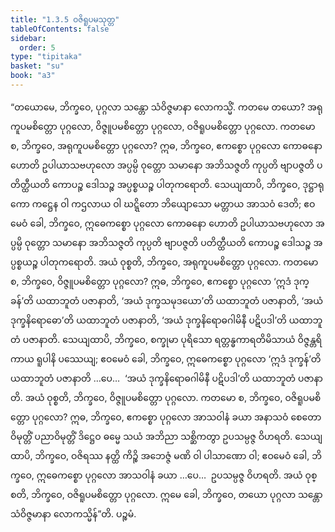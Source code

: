 ```yaml
---
title: "1.3.5 ဝဇိရူပမသုတ္တ"
tableOfContents: false
sidebar:
  order: 5
type: "tipitaka"
basket: "su"
book: "a3"
---
```



<DynamicBreadcrumb />

<Division number="25" book="a3" e="ch" v="15" p="121">

<Paragraph number="124" book="a3">
“တယောမေ, ဘိက္ခဝေ, ပုဂ္ဂလာ သန္တော သံဝိဇ္ဇမာနာ လောကသ္မိံ. ကတမေ တယော? အရုကူပမစိတ္တော ပုဂ္ဂလော, ဝိဇ္ဇူပမစိတ္တော ပုဂ္ဂလော, ဝဇိရူပမစိတ္တော ပုဂ္ဂလော. ကတမော စ, ဘိက္ခဝေ, အရုကူပမစိတ္တော ပုဂ္ဂလော? ဣဓ, ဘိက္ခဝေ, ဧကစ္စော ပုဂ္ဂလော ကောဓနော ဟောတိ ဥပါယာသဗဟုလော အပ္ပမ္ပိ ဝုတ္တော သမာနော အဘိသဇ္ဇတိ ကုပ္ပတိ ဗျာပဇ္ဇတိ ပတိတ္ထီယတိ ကောပဉ္စ ဒေါသဉ္စ အပ္ပစ္စယဉ္စ ပါတုကရောတိ. သေယျထာပိ, ဘိက္ခဝေ, ဒုဋ္ဌာရုကော ကဋ္ဌေန ဝါ ကဌလာယ ဝါ ဃဋ္ဋိတော ဘိယျောသော မတ္တာယ အာသဝံ ဒေတိ; ဧဝမေဝံ ခေါ, ဘိက္ခဝေ, ဣဓေကစ္စော ပုဂ္ဂလော ကောဓနော ဟောတိ ဥပါယာသဗဟုလော အပ္ပမ္ပိ ဝုတ္တော သမာနော အဘိသဇ္ဇတိ ကုပ္ပတိ ဗျာပဇ္ဇတိ ပတိတ္ထီယတိ ကောပဉ္စ ဒေါသဉ္စ အပ္ပစ္စယဉ္စ ပါတုကရောတိ. အယံ ဝုစ္စတိ, ဘိက္ခဝေ, အရုကူပမစိတ္တော ပုဂ္ဂလော.
</Paragraph>

<Paragraph number="125" book="a3">
ကတမော စ, ဘိက္ခဝေ, ဝိဇ္ဇူပမစိတ္တော ပုဂ္ဂလော? ဣဓ, ဘိက္ခဝေ, ဧကစ္စော ပုဂ္ဂလော ‘ဣဒံ ဒုက္ခန်’တိ ယထာဘူတံ ပဇာနာတိ, ‘အယံ ဒုက္ခသမုဒယော’တိ ယထာဘူတံ ပဇာနာတိ, ‘အယံ ဒုက္ခနိရောဓော’တိ ယထာဘူတံ ပဇာနာတိ, ‘အယံ ဒုက္ခနိရောဓဂါမိနီ ပဋိပဒါ’တိ ယထာဘူတံ ပဇာနာတိ. သေယျထာပိ, ဘိက္ခဝေ, စက္ခုမာ ပုရိသော ရတ္တန္ဓကာရတိမိသာယံ ဝိဇ္ဇန္တရိကာယ ရူပါနိ ပဿေယျ; ဧဝမေဝံ ခေါ, ဘိက္ခဝေ, ဣဓေကစ္စော ပုဂ္ဂလော ‘ဣဒံ ဒုက္ခန်’တိ ယထာဘူတံ ပဇာနာတိ …ပေ…  ‘အယံ ဒုက္ခနိရောဓဂါမိနီ ပဋိပဒါ’တိ ယထာဘူတံ ပဇာနာတိ. အယံ ဝုစ္စတိ, ဘိက္ခဝေ, ဝိဇ္ဇူပမစိတ္တော ပုဂ္ဂလော.
</Paragraph>

<Paragraph number="126" book="a3">
ကတမော စ, ဘိက္ခဝေ, ဝဇိရူပမစိတ္တော ပုဂ္ဂလော? ဣဓ, ဘိက္ခဝေ, ဧကစ္စော ပုဂ္ဂလော အာသဝါနံ ခယာ အနာသဝံ စေတောဝိမုတ္တိံ ပညာဝိမုတ္တိံ ဒိဋ္ဌေဝ ဓမ္မေ သယံ အဘိညာ သစ္ဆိကတွာ ဥပသမ္ပဇ္ဇ ဝိဟရတိ. သေယျထာပိ, ဘိက္ခဝေ, ဝဇိရဿ နတ္ထိ ကိဉ္စိ အဘေဇ္ဇံ မဏိ ဝါ ပါသာဏော ဝါ; ဧဝမေဝံ ခေါ, ဘိက္ခဝေ, ဣဓေကစ္စော ပုဂ္ဂလော အာသဝါနံ ခယာ …ပေ…  ဥပသမ္ပဇ္ဇ ဝိဟရတိ. အယံ ဝုစ္စတိ, ဘိက္ခဝေ, ဝဇိရူပမစိတ္တော ပုဂ္ဂလော. ဣမေ ခေါ, ဘိက္ခဝေ, တယော ပုဂ္ဂလာ သန္တော သံဝိဇ္ဇမာနာ လောကသ္မိန်”တိ.

</Paragraph>
</Division>

<Paragraph number="127" type="center" book="a3">
ပဉ္စမံ.
</Paragraph>